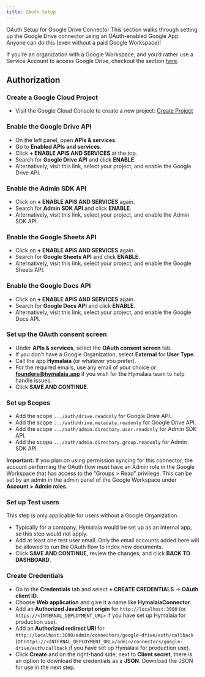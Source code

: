 ```yaml
---
title: OAuth Setup
---
```


OAuth Setup for Google Drive Connector
This section walks through setting up the Google Drive connector using an OAuth-enabled Google App. Anyone can do this (even without a paid Google Workspace)!

If you’re an organization with a Google Workspace, and you’d rather use a Service Account to access Google Drive, checkout the section [here](#).

## Authorization

### Create a Google Cloud Project
- Visit the Google Cloud Console to create a new project: [Create Project](https://console.cloud.google.com/projectcreate)

### Enable the Google Drive API
- On the left panel, open **APIs & services**.
- Go to **Enabled APIs and services**.
- Click **+ ENABLE APIS AND SERVICES** at the top.
- Search for **Google Drive API** and click **ENABLE**.
- Alternatively, visit this link, select your project, and enable the Google Drive API.

### Enable the Admin SDK API
- Click on **+ ENABLE APIS AND SERVICES** again.
- Search for **Admin SDK API** and click **ENABLE**.
- Alternatively, visit this link, select your project, and enable the Admin SDK API.

### Enable the Google Sheets API
- Click on **+ ENABLE APIS AND SERVICES** again.
- Search for **Google Sheets API** and click **ENABLE**.
- Alternatively, visit this link, select your project, and enable the Google Sheets API.

### Enable the Google Docs API
- Click on **+ ENABLE APIS AND SERVICES** again.
- Search for **Google Docs API** and click **ENABLE**.
- Alternatively, visit this link, select your project, and enable the Google Docs API.

### Set up the OAuth consent screen
- Under **APIs & services**, select the **OAuth consent screen** tab.
- If you don’t have a Google Organization, select **External** for **User Type**.
- Call the app **Hymalaia** (or whatever you prefer).
- For the required emails, use any email of your choice or **founders@hymalaia.app** if you wish for the Hymalaia team to help handle issues.
- Click **SAVE AND CONTINUE**.

### Set up Scopes
- Add the scope `.../auth/drive.readonly` for Google Drive API.
- Add the scope `.../auth/drive.metadata.readonly` for Google Drive API.
- Add the scope `.../auth/admin.directory.user.readonly` for Admin SDK API.
- Add the scope `.../auth/admin.directory.group.readonly` for Admin SDK API.

**Important:** If you plan on using permission syncing for this connector, the account performing the OAuth flow must have an Admin role in the Google Workspace that has access to the “Groups > Read” privilege. This can be set by an admin in the admin panel of the Google Workspace under **Account > Admin roles**.

### Set up Test users
This step is only applicable for users without a Google Organization.
- Typically for a company, Hymalaia would be set up as an internal app, so this step would not apply.
- Add at least one test user email. Only the email accounts added here will be allowed to run the OAuth flow to index new documents.
- Click **SAVE AND CONTINUE**, review the changes, and click **BACK TO DASHBOARD**.

### Create Credentials
- Go to the **Credentials** tab and select **+ CREATE CREDENTIALS** -> **OAuth client ID**.
- Choose **Web application** and give it a name like **HymalaiaConnector**.
- Add an **Authorized JavaScript origin** for `http://localhost:3000` (or `https://<INTERNAL_DEPLOYMENT_URL>` if you have set up Hymalaia for production use).
- Add an **Authorized redirect URI** for `http://localhost:3000/admin/connectors/google-drive/auth/callback` (or `https://<INTERNAL_DEPLOYMENT_URL>/admin/connectors/google-drive/auth/callback` if you have set up Hymalaia for production use).
- Click **Create** and on the right-hand side, next to **Client secret**, there is an option to download the credentials as a **JSON**. Download the JSON for use in the next step.
